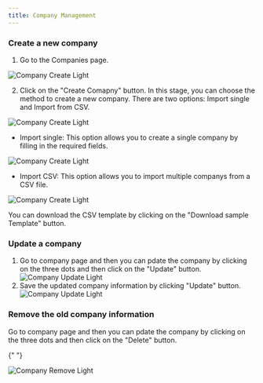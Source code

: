 ```yaml
---
title: Company Management
---
```


### Create a new company

1. Go to the Companies page.

<img
  className="ml-16 block rounded-2xl shadow-lg"
  src="/images/company-create-001.png"
  alt="Company Create Light"
/>

2. Click on the "Create Comapny" button. In this stage, you can choose the method to create a new company. There are two options: Import single and Import from CSV.

<img
  className="ml-16 block rounded-2xl shadow-lg"
  src="/images/company-create-002.png"
  alt="Company Create Light"
/>

- Import single: This option allows you to create a single company by filling in the required fields.

<img
  className="ml-16 block rounded-2xl shadow-lg"
  src="/images/company-create-003.png"
  alt="Company Create Light"
/>

- Import CSV: This option allows you to import multiple companys from a CSV file.

<img
  className="ml-16 block rounded-2xl shadow-lg"
  src="/images/company-create-004-csv.png"
  alt="Company Create Light"
/>

You can download the CSV template by clicking on the "Download sample Template" button.

### Update a company

1. Go to company page and then you can pdate the company by clicking on the three dots and then click on the "Update" button.
   <img
     className="ml-16 block rounded-2xl shadow-lg"
     src="/images/company-update-001.png"
     alt="Company Update Light"
   />
2. Save the updated company information by clicking "Update" button.
   <img
     className="ml-16 block rounded-2xl shadow-lg"
     src="/images/company-update-002.png"
     alt="Company Update Light"
   />

### Remove the old company information

Go to company page and then you can pdate the company by clicking on the three dots and then click on the "Delete" button.

{" "}

<img
  className="ml-16 block rounded-2xl shadow-lg"
  src="/images/company-delete-001.png"
  alt="Company Remove Light"
/>
